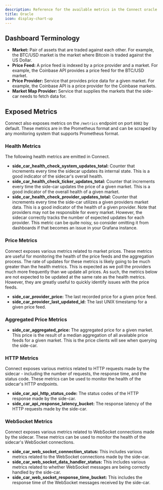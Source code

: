 ```yaml
---
description: Reference for the available metrics in the Connect oracle
title: Oracle
icon: display-chart-up
---
```


## Dashboard Terminology

- **Market:** Pair of assets that are traded against each other. For example, the BTC/USD market is the market where Bitcoin is traded against the US Dollar.
- **Price Feed:** A price feed is indexed by a price provider and a market. For example, the Coinbase API provides a price feed for the BTC/USD market.
- **Price Provider:** Service that provides price data for a given market. For example, the Coinbase API is a price provider for the Coinbase markets.
- **Market Map Provider:** Service that supplies the markets that the side-car needs to fetch data for.

## Exposed Metrics

Connect also exposes metrics on the `/metrics` endpoint on port `8002` by default. These metrics are in the Prometheus format and can be scraped by any monitoring system that supports Prometheus format.

### Health Metrics

The following health metrics are emitted in Connect.

- **side_car_health_check_system_updates_total:** Counter that increments every time the sidecar updates its internal state. This is a good indicator of the sidecar's overall health.
- **side_car_health_check_ticker_updates_total:** Counter that increments every time the side-car updates the price of a given market. This is a good indicator of the overall health of a given market.
- **side_car_health_check_provider_updates_total:** Counter that increments every time the side-car utilizes a given providers market data. This is a good indicator of the health of a given provider. Note that providers may not be responsible for every market. However, the sidecar correctly tracks the number of expected updates for each provider. This metric can be quite noisy, so consider omitting it from dashboards if that becomes an issue in your Grafana instance.


### Price Metrics

Connect exposes various metrics related to market prices. These metrics are useful for monitoring the health of the price feeds and the aggregation process. The rate of updates for these metrics is likely going to be much greater than the health metrics. This is expected as we poll the providers much more frequently than we update all prices. As such, the metrics below are not expected to be updated at the same rate as the health metrics. However, they are greatly useful to quickly identify issues with the price feeds.

- **side_car_provider_price:** The last recorded price for a given price feed.
- **side_car_provider_last_updated_id:** The last UNIX timestamp for a given price feed.

### Aggregated Price Metrics

- **side_car_aggregated_price:** The aggregated price for a given market. This price is the result of a median aggregation of all available price feeds for a given market. This is the price clients will see when querying the side-car.

### HTTP Metrics

Connect exposes various metrics related to HTTP requests made by the sidecar - including the number of requests, the response time, and the status code. These metrics can be used to monitor the health of the sidecar's HTTP endpoints.

- **side_car_api_http_status_code:** The status codes of the HTTP response made by the side-car.
- **side_car_api_response_latency_bucket:** The response latency of the HTTP requests made by the side-car.

### WebSocket Metrics

Connect exposes various metrics related to WebSocket connections made by the sidecar. These metrics can be used to monitor the health of the sidecar's WebSocket connections.

- **side_car_web_socket_connection_status:** This includes various metrics related to the WebSocket connections made by the side-car.
- **side_car_web_socket_data_handler_status:** This includes various metrics related to whether WebSocket messages are being correctly handled by the side-car.
- **side_car_web_socket_response_time_bucket:** This includes the response time of the WebSocket messages received by the side-car.